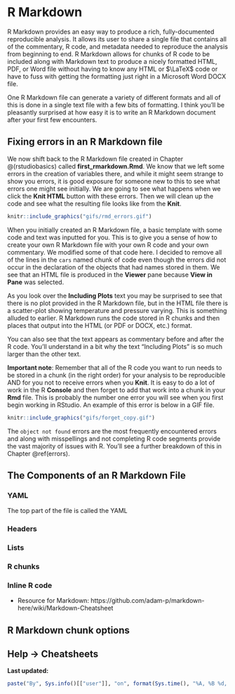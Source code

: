 # R Markdown {#rmarkdown}

R Markdown provides an easy way to produce a rich, fully-documented reproducible analysis.  It allows its user to share a single file that contains all of the commentary, R code, and metadata needed to reproduce the analysis from beginning to end.  R Markdown allows for chunks of R code to be included along with Markdown text to produce a nicely formatted HTML, PDF, or Word file without having to know any HTML or $\LaTeX$ code or have to fuss with getting the formatting just right in a Microsoft Word DOCX file.  

One R Markdown file can generate a variety of different formats and all of this is done in a single text file with a few bits of formatting.  I think you'll be pleasantly surprised at how easy it is to write an R Markdown document after your first few encounters. 

## Fixing errors in an R Markdown file

We now shift back to the R Markdown file created in Chapter @\ref(rstudiobasics) called **first_rmarkdown.Rmd**.  We know that we left some errors in the creation of variables there, and while it might seem strange to show you errors, it is good exposure for someone new to this to see what errors one might see initially.  We are going to see what happens when we click the **Knit HTML** button with these errors.  Then we will clean up the code and see what the resulting file looks like from the **Knit**.

```r
knitr::include_graphics("gifs/rmd_errors.gif")
```

When you initially created an R Markdown file, a basic template with some code and text was inputted for you.  This is to give you a sense of how to create your own R Markdown file with your own R code and your own commentary.  We modified some of that code here.  I decided to remove all of the lines in the `cars` named chunk of code even though the errors did not occur in the declaration of the objects that had names stored in them.  We see that an HTML file is produced in the **Viewer** pane because **View in Pane** was selected.  

As you look over the **Including Plots** text you may be surprised to see that there is no plot provided in the R Markdown file, but in the HTML file there is a scatter-plot showing temperature and pressure varying.  This is something alluded to earlier.  R Markdown runs the code stored in R chunks and then places that output into the HTML (or PDF or DOCX, etc.) format.  

You can also see that the text appears as commentary before and after the R code.  You'll understand in a bit why the text "Including Plots" is so much larger than the other text.

**Important note**: Remember that all of the R code you want to run needs to be stored in a chunk (in the right order) for your analysis to be reproducible AND for you not to receive errors when you **Knit**.  It is easy to do a lot of work in the R **Console** and then forget to add that work into a chunk in your **Rmd** file.  This is probably the number one error you will see when you first begin working in RStudio.  An example of this error is below in a GIF file.

```r
knitr::include_graphics("gifs/forget_copy.gif")
```

The `object not found` errors are the most frequently encountered errors and along with misspellings and not completing R code segments provide the vast majority of issues with R.  You'll see a further breakdown of this in Chapter \@ref(errors).

## The Components of an R Markdown File

### YAML

The top part of the file is called the YAML

### Headers

### Lists

### R chunks

### Inline R code

 - Resource for Markdown: https://github.com/adam-p/markdown-here/wiki/Markdown-Cheatsheet

## R Markdown chunk options

## Help -> Cheatsheets


**Last updated:**

```r
paste("By", Sys.info()[["user"]], "on", format(Sys.time(), "%A, %B %d, %Y %X %Z"))
```